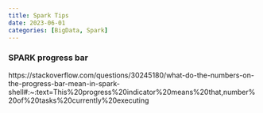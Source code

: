 ```yaml
---
title: Spark Tips
date: 2023-06-01
categories: [BigData, Spark]
---
```




### SPARK progress bar

https://stackoverflow.com/questions/30245180/what-do-the-numbers-on-the-progress-bar-mean-in-spark-shell#:~:text=This%20progress%20indicator%20means%20that,number%20of%20tasks%20currently%20executing 
